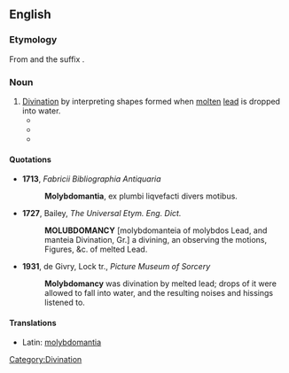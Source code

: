 ==English==

===Etymology===
From {{etyl|grc|en}} {{term|lang=grc|μόλυβδος||tr=molubdos|lead|sc=polytonic}} and the suffix {{term|lang=en|-mancy}}.

{{rfv}}

===Noun===
{{en-noun|-}}

# [[divination|Divination]] by interpreting shapes formed when [[molten]] [[lead]] is dropped into water.
#*{{quote-journal|1957|Robert Plank|Spontaneous Projection of Meaningful Forms|Journal of Projective Techniques|url=http://books.google.com/books?id=Jr6zAAAAIAAJ&q=molybdomancy|page=146
|passage=The place of '''molybdomancy''' is also to be located in the uncertain border area between spontaneous and solicited projection.}}
#*{{quote-journal|1971|date=January|Tak Hallus|Homage|Analog Science Fiction / Science Fact|page=67|url=http://books.google.com/books?id=iOJZAAAAMAAJ
|passage=There was a happy group in Tallahassee swapping wives on the basis of '''molybdomancy'''.}}
#*{{quote-book|2003|[[w:Raymond Buckland|Raymond Buckland]]|The Fortune-Telling Book|page=199|url=http://books.google.com/books?id=9RwdcbWJVcUC
|passage=Dropping hot lead or tin into water was another method occasionally employed by the Etruscans in a version of '''molybdomancy''', much like ceromancy. }}

====Quotations====
* '''1713''', ''Fabricii Bibliographia Antiquaria'' 
*: '''Molybdomantia''', ex plumbi liqvefacti divers motibus.  <!--wrong language; mention-->
* '''1727''', Bailey, ''The Universal Etym. Eng. Dict.'' <!--wrong spelling; mention-->
*: '''MOLUBDOMANCY''' [molybdomanteia of molybdos Lead, and manteia Divination, Gr.] a divining, an observing the motions, Figures, &c. of melted Lead.
* '''1931''', de Givry, Lock tr., ''Picture Museum of Sorcery'' <!--mention-->
*: '''Molybdomancy''' was divination by melted lead; drops of it were allowed to fall into water, and the resulting noises and hissings listened to.

====Translations====
{{trans-top|divination by molten lead dropped in water}}
* Latin: [[molybdomantia]]
{{trans-mid}}
{{trans-bottom}}

[[Category:Divination]]